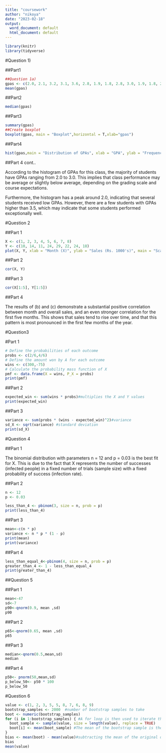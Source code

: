 ```yaml
---
title: "coursework"
author: "nikoya"
date: "2023-02-18"
output:
  word_document: default
  html_document: default
---
```

```r
library(knitr)
library(tidyverse)
```

#Question 1)

##Part1

```r
##Question 1a)
gpas <- c(2.0, 2.1, 3.2, 3.1, 3.6, 2.8, 1.9, 1.8, 2.8, 3.0, 1.9, 1.8, 2.0, 2.1, 2.0, 2.2, 2.2, 3.4, 3.5, 3.0, 3.1, 2.0, 2.3, 2.6, 3.1, 3.3, 3.7, 2.9, 2.3, 2.0)
mean(gpas)
```

##Part2

```r
median(gpas)
```
##Part3

```r
summary(gpas)
##Create boxplot
boxplot(gpas, main = "Boxplot",horizontal = T,xlab="gpas")
```

##Part4

```r
hist(gpas,main = "Distribution of GPAs", xlab = "GPA", ylab = "Frequency",col="blue",border="white")
```


##Part 4 cont..

According to the histogram of GPAs for this class, the majority of students have GPAs ranging from 2.0 to 3.0. This implies that class performance may be average or slightly below average, depending on the grading scale and course expectations.

Furthermore, the histogram has a peak around 2.0, indicating that several students received low GPAs. However, there are a few students with GPAs higher than 3.5, which may indicate that some students performed exceptionally well.


#Question 2

##Part 1

```r
X <- c(1, 2, 3, 4, 5, 6, 7, 8)
Y <- c(10, 14, 11, 24, 29, 22, 24, 18)
plot(X, Y, xlab = "Month (X)", ylab = "Sales (Rs. 1000's)", main = "Scatterplot of X and Y")

```

##Part 2

```r
cor(X, Y)
```

##Part 3

```r
cor(X[1:5], Y[1:5])
```

##Part 4

The results of (b) and (c) demonstrate a substantial positive correlation between month and overall sales, and an even stronger correlation for the first five months. This shows that sales tend to rise over time, and that this pattern is most pronounced in the first few months of the year.



#Question3

#Part 1

```r
# Define the probabilities of each outcome
probs <- c(2/6,4/6)
# Define the amount won by A for each outcome
wins <- c(300,-75)
# Calculate the probability mass function of X
pmf <- data.frame(X = wins, P_X = probs)
print(pmf)

```

##Part 2

```r
expected_win <- sum(wins * probs)#multiplies the X and Y values 
print(expected_win)
```
##Part 3

```r
variance <- sum(probs * (wins - expected_win)^2)#variance
sd_X <- sqrt(variance) #standard deviation
print(sd_X)
```


#Question 4

##Part 1

The binomial distribution with parameters n = 12 and p = 0.03 is the best fit for X. This is due to the fact that X represents the number of successes (infected people) in a fixed number of trials (sample size) with a fixed probability of success (infection rate).


##Part 2

```r
n <- 12
p <- 0.03

less_than_4 <- pbinom(3, size = n, prob = p)
print(less_than_4)
```

##Part 3

```r
mean<-c(n * p)
variance <- n * p * (1 - p)
print(mean)
print(variance)
```
##Part 4

```r
less_than_equal_4<-pbinom(4, size = n, prob = p)
greater_than_4 <- 1 - less_than_equal_4
print(greater_than_4)

```

##Question 5

##Part 1

```r
mean<-47
sd<-7
p90<-qnorm(0.9, mean ,sd)
p90

```
##Part 2

```r

p65<-qnorm(0.65, mean ,sd)
p65

```
##Part 3

```r

median<-qnorm(0.5,mean,sd)
median
```
##Part 4

```r
p50<- pnorm(50,mean,sd)
p_below_50<- p50 * 100
p_below_50
```


#Question 6

```r
value <- c(1, 2, 3, 5, 5, 8, 7, 6, 8, 9)
bootstrap_samples <- 2000  #number of bootstrap samples to take
boot <- numeric(bootstrap_samples) 
for (i in 1:bootstrap_samples) { #A for loop is then used to iterate through each bootstrap sample
  boot_sample <- sample(value, size = length(value), replace = TRUE)
  boot[i] <- mean(boot_sample) #The mean of the bootstrap sample is then calculated and stored in the 'boot' vector
}
bias <- mean(boot) - mean(value)#subtracting the mean of the original dataset from the mean of the bootstrap means.
bias
mean(value)
```

